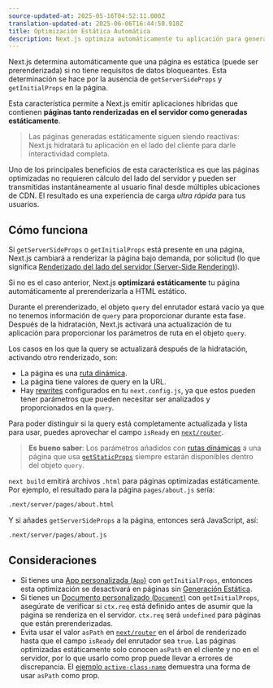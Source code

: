 ```yaml
---
source-updated-at: 2025-05-16T04:52:11.000Z
translation-updated-at: 2025-06-06T16:44:50.910Z
title: Optimización Estática Automática
description: Next.js optimiza automáticamente tu aplicación para generar HTML estático cuando sea posible. Aprende cómo funciona aquí.
---
```


Next.js determina automáticamente que una página es estática (puede ser prerenderizada) si no tiene requisitos de datos bloqueantes. Esta determinación se hace por la ausencia de `getServerSideProps` y `getInitialProps` en la página.

Esta característica permite a Next.js emitir aplicaciones híbridas que contienen **páginas tanto renderizadas en el servidor como generadas estáticamente**.

> Las páginas generadas estáticamente siguen siendo reactivas: Next.js hidratará tu aplicación en el lado del cliente para darle interactividad completa.

Uno de los principales beneficios de esta característica es que las páginas optimizadas no requieren cálculo del lado del servidor y pueden ser transmitidas instantáneamente al usuario final desde múltiples ubicaciones de CDN. El resultado es una experiencia de carga _ultra rápida_ para tus usuarios.

## Cómo funciona

Si `getServerSideProps` o `getInitialProps` está presente en una página, Next.js cambiará a renderizar la página bajo demanda, por solicitud (lo que significa [Renderizado del lado del servidor (Server-Side Rendering)](/docs/pages/building-your-application/rendering/server-side-rendering)).

Si no es el caso anterior, Next.js **optimizará estáticamente** tu página automáticamente al prerenderizarla a HTML estático.

Durante el prerenderizado, el objeto `query` del enrutador estará vacío ya que no tenemos información de `query` para proporcionar durante esta fase. Después de la hidratación, Next.js activará una actualización de tu aplicación para proporcionar los parámetros de ruta en el objeto `query`.

Los casos en los que la query se actualizará después de la hidratación, activando otro renderizado, son:

- La página es una [ruta dinámica](/docs/pages/building-your-application/routing/dynamic-routes).
- La página tiene valores de query en la URL.
- Hay [rewrites](/docs/pages/api-reference/next-config-js/rewrites) configurados en tu `next.config.js`, ya que estos pueden tener parámetros que pueden necesitar ser analizados y proporcionados en la `query`.

Para poder distinguir si la query está completamente actualizada y lista para usar, puedes aprovechar el campo `isReady` en [`next/router`](/docs/pages/api-reference/functions/use-router#router-object).

> **Es bueno saber**: Los parámetros añadidos con [rutas dinámicas](/docs/pages/building-your-application/routing/dynamic-routes) a una página que usa [`getStaticProps`](/docs/pages/building-your-application/data-fetching/get-static-props) siempre estarán disponibles dentro del objeto `query`.

`next build` emitirá archivos `.html` para páginas optimizadas estáticamente. Por ejemplo, el resultado para la página `pages/about.js` sería:

```bash filename="Terminal"
.next/server/pages/about.html
```

Y si añades `getServerSideProps` a la página, entonces será JavaScript, así:

```bash filename="Terminal"
.next/server/pages/about.js
```

## Consideraciones

- Si tienes una [App personalizada (`App`)](/docs/pages/building-your-application/routing/custom-app) con `getInitialProps`, entonces esta optimización se desactivará en páginas sin [Generación Estática](/docs/pages/building-your-application/data-fetching/get-static-props).
- Si tienes un [Documento personalizado (`Document`)](/docs/pages/building-your-application/routing/custom-document) con `getInitialProps`, asegúrate de verificar si `ctx.req` está definido antes de asumir que la página se renderiza en el servidor. `ctx.req` será `undefined` para páginas que están prerenderizadas.
- Evita usar el valor `asPath` en [`next/router`](/docs/pages/api-reference/functions/use-router#router-object) en el árbol de renderizado hasta que el campo `isReady` del enrutador sea `true`. Las páginas optimizadas estáticamente solo conocen `asPath` en el cliente y no en el servidor, por lo que usarlo como prop puede llevar a errores de discrepancia. El [ejemplo `active-class-name`](https://github.com/vercel/next.js/tree/canary/examples/active-class-name) demuestra una forma de usar `asPath` como prop.